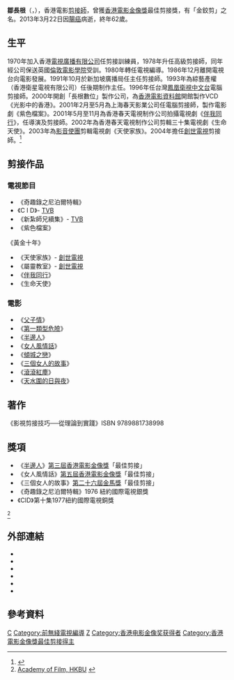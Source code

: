 {{藝人
|姓名 = 鄒長根
|類型 = 幕後
|圖片 =<!--建議使用自由版權圖像-->
|圖片尺寸 =
|圖片簡介 =
|羅馬拼音 = Chow Cheung-Kan
|英文名 =
|暱稱 =
|其他藝名 =
|國籍 = {{HK}}
|民族 =
|籍貫 =
|出生日期 = 1951年
|出生地點 =
|逝世日期 = {{death date and age|2013|3|22|1951|1|1}}
|逝世地點 = {{HK}}
|職業 = 剪接師
|語言 =
|教育程度 =
|宗教信仰 = [[基督教|基督教]]
|配偶 =
|兒女 =
|父母 =
|音樂類型 =
|演奏樂器 =
|出道地點 = {{BHKG}}
|出道作 =
|出道日期 = {{start date and age|1970}}
|代表作 =
|活躍年代 =
|唱片公司 =
|經紀公司 =
|網站 =
|相關團體 =
|獎項 =
|IMDb = 0159440
|現任成員 =
|過往成員 =
|音樂專輯 =
|電影 =
|主持節目 =
|電視劇 =
|廣播劇 =
|舞台劇 =
|書籍 =
}}

'''鄒長根'''（{{lang-en|Chow Cheung-Kan}}，{{bd|1951年||2013年|3月22日|catIdx=Zou邹长根}}），香港電影[[剪接師|剪接師]]，曾獲[[香港電影金像獎|香港電影金像獎]]最佳剪接獎，有「金鉸剪」之名。2013年3月22日因[[腸癌|腸癌]]病逝，終年62歲。

== 生平 ==
1970年加入香港[[電視廣播有限公司|電視廣播有限公司]]任剪接訓練員，1978年升任高級剪接師，同年經公司保送英國[[倫敦電影學院|倫敦電影學院]]受訓。1980年轉任電視編導。1986年12月離開電視台向電影發展。1991年10月於新加坡廣播局任主任剪接師。1993年為綜藝產權（香港衛星電視有限公司）任後期制作主任。1996年任台灣[[鳳凰衛視中文台|鳳凰衛視中文台]]電腦剪接師。2000年開創「長根數位」製作公司，為[[香港電影資料館|香港電影資料館]]開館製作VCD《光影中的香港》。2001年2月至5月為上海春天影業公司任電腦剪接師，製作電影劇《紫色檔案》。2001年5月至11月為香港春天電視制作公司拍攝電視劇《[[伴我同行_(電視劇)|伴我同行]]》，任導演及剪接師。2002年為香港春天電視制作公司剪輯三十集電視劇《生命天使》。2003年為[[影音使團|影音使團]]剪輯電視劇《天使家族》。2004年擔任[[創世電視|創世電視]]剪接師。<ref>{{Cite web |url=http://liuchikeung.mysinablog.com/ |title=鄒長根作品：《影視剪接技巧――從理論到實踐》 |access-date=2013-04-25 |archive-url=https://web.archive.org/web/20140103231936/http://liuchikeung.mysinablog.com/ |archive-date=2014-01-03 |dead-url=yes }}</ref>

== 剪接作品 ==
=== 電視節目 ===
*《奇趣錄之尼泊爾特輯》
*《C I D》- [[TVB|TVB]]
*《新紮師兄續集》- [[TVB|TVB]]
*《紫色檔案》
《黃金十年》
*《天使家族》- [[創世電視|創世電視]]
*《屬靈教室》- [[創世電視|創世電視]]
*《[[伴我同行_(電視劇)|伴我同行]]》
*《生命天使》

=== 電影 ===
*《[[父子情|父子情]]》
*《[[第一類型危險|第一類型危險]]》
*《[[半邊人|半邊人]]》
*《[[女人風情話|女人風情話]]》
*《[[傾城之戀_(電影)|傾城之戀]]》
*《[[三個女人的故事|三個女人的故事]]》
*《[[滾滾紅塵|滾滾紅塵]]》
*《[[天水圍的日與夜|天水圍的日與夜]]》

==著作==
《影視剪接技巧──從理論到實踐》ISBN 9789881738998

==獎項==
*《[[半邊人|半邊人]]》[[1984年香港電影金像獎|第三屆香港電影金像獎]]「最佳剪接」
*《女人風情話》[[1984年香港電影金像獎|第五屆香港電影金像獎]]「最佳剪接」
*《三個女人的故事》[[1984年香港電影金像獎|第二十六屆金馬獎]]「最佳剪接」
*《奇趣錄之尼泊爾特輯》1976 紐約國際電視銀獎
*《CID》第十集1977紐約國際電視銅獎
<ref>[http://af.hkbu.edu.hk/tc/faculty-staff/biographies/chow-cheung-kan.html Academy of Film, HKBU] {{webarchive|url=https://web.archive.org/web/20140103195826/http://af.hkbu.edu.hk/tc/faculty-staff/biographies/chow-cheung-kan.html |date=2014-01-03 }}</ref>

==外部連結==
* {{youtube|eYO2Vgb1Zw0|金像獎下的人生剪接師@創世電視}}
* {{imdb name|0159440}}{{en}}
* {{Amg name|614928}}
* {{hkmdb name|7508}}
* {{douban people}}
* {{Mtime people|1578411}}

==參考資料==
{{reflist}}

{{金馬獎最佳剪輯}}
{{香港電影金像獎最佳剪接|第3·5屆}}
[[Category:鄒姓|C]]
[[Category:前無綫電視編導|Category:前無綫電視編導]]
[[Category:香港剪接师|Z]]
[[Category:香港电影金像奖获得者|Category:香港电影金像奖获得者]]
[[Category:香港電影金像獎最佳剪接得主|Category:香港電影金像獎最佳剪接得主]]